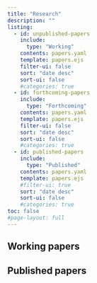 ```yaml
---
title: "Research"
description: "" 
listing:
  - id: unpublished-papers
    include: 
      type: "Working"
    contents: papers.yaml
    template: papers.ejs
    filter-ui: false
    sort: "date desc"
    sort-ui: false
    #categories: true
  - id: forthcoming-papers
    include: 
      type: "Forthcoming"
    contents: papers.yaml
    template: papers.ejs
    filter-ui: false
    sort: "date desc"
    sort-ui: false
    #categories: true  
  - id: published-papers
    include: 
      type: "Published"
    contents: papers.yaml
    template: papers.ejs
    #filter-ui: true
    sort: "date desc" 
    sort-ui: false
    #categories: true
toc: false    
#page-layout: full
---
```


## Working papers

::: {#unpublished-papers}
:::


## Published papers

::: {#published-papers}
:::

